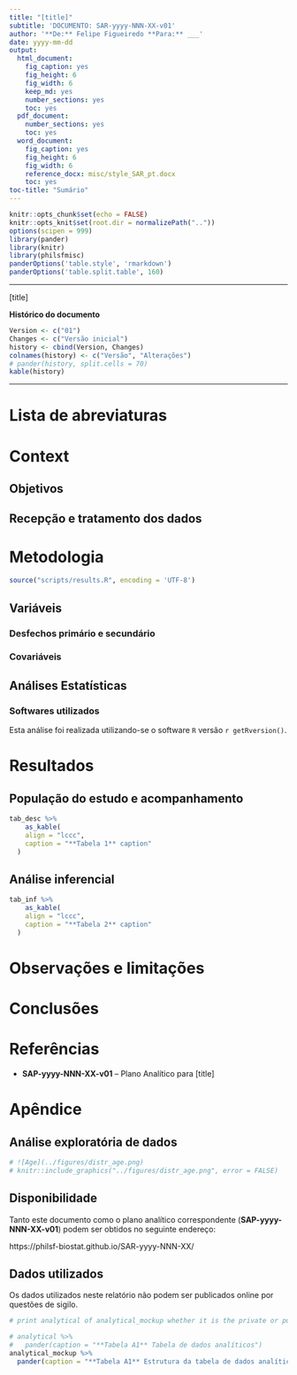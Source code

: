 ```yaml
---
title: "[title]"
subtitle: 'DOCUMENTO: SAR-yyyy-NNN-XX-v01'
author: '**De:** Felipe Figueiredo **Para:** ___'
date: yyyy-mm-dd
output:
  html_document:
    fig_caption: yes
    fig_height: 6
    fig_width: 6
    keep_md: yes
    number_sections: yes
    toc: yes
  pdf_document:
    number_sections: yes
    toc: yes
  word_document:
    fig_caption: yes
    fig_height: 6
    fig_width: 6
    reference_docx: misc/style_SAR_pt.docx
    toc: yes
toc-title: "Sumário"
---
```


```r
knitr::opts_chunk$set(echo = FALSE)
knitr::opts_knit$set(root.dir = normalizePath(".."))
options(scipen = 999)
library(pander)
library(knitr)
library(philsfmisc)
panderOptions('table.style', 'rmarkdown')
panderOptions('table.split.table', 160)
```

---

[title]

**Histórico do documento**

```r
Version <- c("01")
Changes <- c("Versão inicial")
history <- cbind(Version, Changes)
colnames(history) <- c("Versão", "Alterações")
# pander(history, split.cells = 70)
kable(history)
```

---

# Lista de abreviaturas

# Context

## Objetivos

## Recepção e tratamento dos dados

# Metodologia

```r
source("scripts/results.R", encoding = 'UTF-8')
```

## Variáveis

### Desfechos primário e secundário

### Covariáveis

## Análises Estatísticas

### Softwares utilizados

Esta análise foi realizada utilizando-se o software `R` versão `r getRversion()`.

# Resultados

## População do estudo e acompanhamento

```r
tab_desc %>%
    as_kable(
    align = "lccc",
    caption = "**Tabela 1** caption"
  )
```

## Análise inferencial

```r
tab_inf %>%
    as_kable(
    align = "lccc",
    caption = "**Tabela 2** caption"
  )
```

# Observações e limitações

# Conclusões

# Referências

- **SAP-yyyy-NNN-XX-v01** -- Plano Analítico para [title]
<!-- - Cohen, J. (1988). Statistical power analysis for the behavioral sciences (2nd Ed.). New York: Routledge. -->

# Apêndice

## Análise exploratória de dados

```r
# ![Age](../figures/distr_age.png)
# knitr::include_graphics("../figures/distr_age.png", error = FALSE)
```

## Disponibilidade

Tanto este documento como o plano analítico correspondente (**SAP-yyyy-NNN-XX-v01**) podem ser obtidos no seguinte endereço:

<!-- Este documento pode ser obtido no seguinte endereço: -->

https://philsf-biostat.github.io/SAR-yyyy-NNN-XX/

## Dados utilizados

Os dados utilizados neste relatório não podem ser publicados online por questões de sigilo.

```r
# print analytical of analytical_mockup whether it is the private or public version of the SAR

# analytical %>%
#   pander(caption = "**Tabela A1** Tabela de dados analíticos")
analytical_mockup %>%
  pander(caption = "**Tabela A1** Estrutura da tabela de dados analíticos")
```
